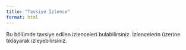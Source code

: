 ```yaml
---
title: "Tavsiye İzlence"
format: html
---
```


Bu bölümde tavsiye edilen izlenceleri bulabilirsiniz. İzlencelerin üzerine tıklayarak izleyebilirsiniz.